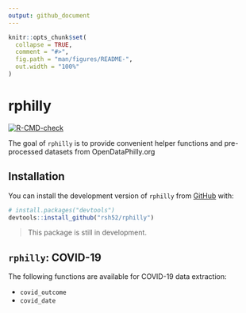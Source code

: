 ```yaml
---
output: github_document
---
```


<!-- README.md is generated from README.Rmd. Please edit that file -->

```r
knitr::opts_chunk$set(
  collapse = TRUE,
  comment = "#>",
  fig.path = "man/figures/README-",
  out.width = "100%"
)
```

# rphilly

<!-- badges: start -->
[![R-CMD-check](https://github.com/rsh52/rphilly/workflows/R-CMD-check/badge.svg)](https://github.com/rsh52/rphilly/actions)
<!-- badges: end -->

The goal of `rphilly` is to provide convenient helper functions and pre-processed datasets from OpenDataPhilly.org

## Installation

You can install the development version of `rphilly` from [GitHub](https://github.com/) with:

``` r
# install.packages("devtools")
devtools::install_github("rsh52/rphilly")
```

> This package is still in development.

## `rphilly`: COVID-19

The following functions are available for COVID-19 data extraction:

- `covid_outcome`
- `covid_date`
